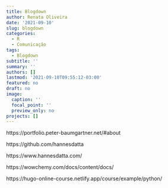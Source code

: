 ---
title: Blogdown
author: Renata Oliveira
date: '2021-09-10'
slug: blogdown
categories:
  - R
  - Comunicação
tags:
  - Blogdown
subtitle: ''
summary: ''
authors: []
lastmod: '2021-09-10T09:55:12-03:00'
featured: no
draft: no
image:
  caption: ''
  focal_point: ''
  preview_only: no
projects: []
---

https://portfolio.peter-baumgartner.net/#about

https://github.com/hannesdatta

https://www.hannesdatta.com/

https://wowchemy.com/docs/content/docs/

https://hugo-online-course.netlify.app/course/example/python/

